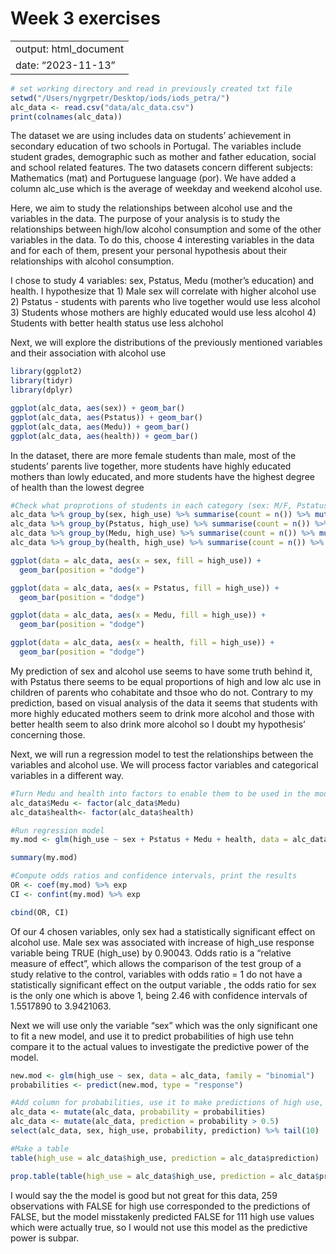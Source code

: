 # Week 3 exercises

---
output: html_document
date: "2023-11-13"
---

```r
# set working directory and read in previously created txt file
setwd("/Users/nygrpetr/Desktop/iods/iods_petra/")
alc_data <- read.csv("data/alc_data.csv") 
print(colnames(alc_data))
```
The dataset we are using includes data on students' achievement in secondary education of two schools in Portugal. The variables include student grades, demographic such as mother and father education, social and school related features. The two datasets concern different subjects: Mathematics (mat) and Portuguese language (por). We have added a column alc_use which is the average of weekday and weekend alcohol use. 

Here, we aim to study the relationships between alcohol use and the variables in the data. 
The purpose of your analysis is to study the relationships between high/low alcohol consumption and some of the other variables in the data. To do this, choose 4 interesting variables in the data and for each of them, present your personal hypothesis about their relationships with alcohol consumption. 

I chose to study 4 variables: sex, Pstatus, Medu (mother's education) and health. I hypothesize that
1) Male sex will correlate with higher alcohol use
2) Pstatus - students with parents who live together would use less alcohol
3) Students whose mothers are highly educated would use less alcohol
4) Students with better health status use less alchohol

Next, we will explore the distributions of the previously mentioned variables and their association with alcohol use

```r
library(ggplot2)
library(tidyr)
library(dplyr)

ggplot(alc_data, aes(sex)) + geom_bar()
ggplot(alc_data, aes(Pstatus)) + geom_bar()
ggplot(alc_data, aes(Medu)) + geom_bar()
ggplot(alc_data, aes(health)) + geom_bar()

```
In the dataset, there are more female students than male, most of the students' parents live together, more students have highly educated mothers than lowly educated, and more students have the highest degree of health than the lowest degree

```r

#Check what proprotions of students in each category (sex: M/F, Pstatus: T/A, Medu: high values to low values, health: low val to high) belong to high alcohol use group
alc_data %>% group_by(sex, high_use) %>% summarise(count = n()) %>% mutate(prop = count / sum(count))
alc_data %>% group_by(Pstatus, high_use) %>% summarise(count = n()) %>% mutate(prop = count / sum(count))
alc_data %>% group_by(Medu, high_use) %>% summarise(count = n()) %>% mutate(prop = count / sum(count))
alc_data %>% group_by(health, high_use) %>% summarise(count = n()) %>% mutate(prop = count / sum(count))

ggplot(data = alc_data, aes(x = sex, fill = high_use)) +
  geom_bar(position = "dodge")

ggplot(data = alc_data, aes(x = Pstatus, fill = high_use)) +
  geom_bar(position = "dodge")

ggplot(data = alc_data, aes(x = Medu, fill = high_use)) +
  geom_bar(position = "dodge")

ggplot(data = alc_data, aes(x = health, fill = high_use)) +
  geom_bar(position = "dodge")


```
My prediction of sex and alcohol use seems to have some truth behind it, with Pstatus there seems to be equal proportions of high and low alc use in children of parents who cohabitate and thsoe who do not. Contrary to my prediction, based on visual analysis of the data it seems that students with more highly educated mothers seem to drink more alcohol and those with better health seem to also drink more alcohol so I doubt my hypothesis' concerning those. 

Next, we will run a regression model to test the relationships between the variables and alcohol use. We will process factor variables and categorical variables in a different way.

```r
#Turn Medu and health into factors to enable them to be used in the model
alc_data$Medu <- factor(alc_data$Medu)
alc_data$health<- factor(alc_data$health)

#Run regression model
my.mod <- glm(high_use ~ sex + Pstatus + Medu + health, data = alc_data, family = "binomial")

summary(my.mod)

#Compute odds ratios and confidence intervals, print the results
OR <- coef(my.mod) %>% exp
CI <- confint(my.mod) %>% exp

cbind(OR, CI)

```
Of our 4 chosen variables, only sex had a statistically significant effect on alcohol use. Male sex was associated with increase of high_use response variable being TRUE (high_use) by 0.90043. Odds ratio is a "relative measure of effect", which allows the comparison of the test group of a study relative to the control, variables with odds ratio = 1 do not have a statistically significant effect on the output variable , the odds ratio for sex is the only one which is above 1, being 2.46 with confidence intervals of 1.5517890 to 3.9421063. 

Next we will use only the variable "sex" which was the only significant one to fit a new model, and use it to predict probabilities of high use tehn compare it to the actual values to investigate the predictive power of the model. 

```r

new.mod <- glm(high_use ~ sex, data = alc_data, family = "binomial")
probabilities <- predict(new.mod, type = "response")

#Add column for probabilities, use it to make predictions of high use, and get teh last 10 values
alc_data <- mutate(alc_data, probability = probabilities)
alc_data <- mutate(alc_data, prediction = probability > 0.5)
select(alc_data, sex, high_use, probability, prediction) %>% tail(10)

#Make a table
table(high_use = alc_data$high_use, prediction = alc_data$prediction) 

prop.table(table(high_use = alc_data$high_use, prediction = alc_data$prediction)) * 100

```
I would say the the model is good but not great for this data, 259 observations with FALSE for high use corresponded to the predictions of FALSE, but the model misstakenly predicted FALSE for 111 high use values which were actually true, so I would not use this model as the predictive power is subpar.
